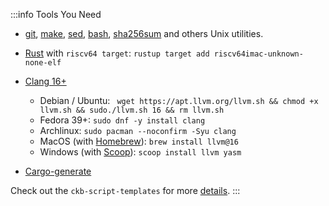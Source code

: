 :::info Tools You Need

- [git](https://git-scm.com/), [make](https://www.tutorialspoint.com/unix_commands/make.htm), [sed](https://www.gnu.org/software/sed/), [bash](https://www.gnu.org/software/bash/), [sha256sum](https://linux.die.net/man/1/sha256sum) and others Unix utilities.
- [Rust](https://www.rust-lang.org/) with `riscv64 target`: `rustup target add riscv64imac-unknown-none-elf`
- [Clang 16+](https://releases.llvm.org/16.0.0/tools/clang/docs/ReleaseNotes.html)

  - Debian / Ubuntu: ` wget https://apt.llvm.org/llvm.sh && chmod +x llvm.sh && sudo./llvm.sh 16 && rm llvm.sh`
  - Fedora 39+: `sudo dnf -y install clang`
  - Archlinux: `sudo pacman --noconfirm -Syu clang`
  - MacOS (with [Homebrew](https://brew.sh/)): `brew install llvm@16`
  - Windows (with [Scoop](https://scoop.sh/)): `scoop install llvm yasm`

- [Cargo-generate](https://github.com/cargo-generate/cargo-generate)

Check out the `ckb-script-templates` for more [details](https://github.com/cryptape/ckb-script-templates/blob/main/README.md#dependencies).
:::
